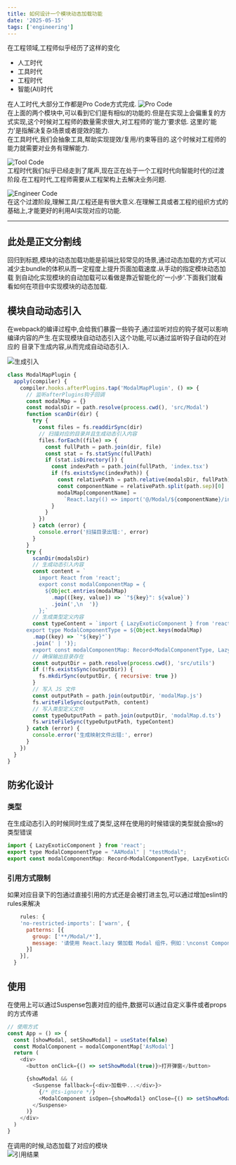 ```yaml
---
title: 如何设计一个模块动态加载功能
date: '2025-05-15'
tags: ['engineering']
---
```


在工程领域,工程师似乎经历了这样的变化

- 人工时代
- 工具时代
- 工程时代
- 智能(AI)时代

在人工时代,大部分工作都是Pro Code方式完成.
![Pro Code](/static/images/frontEndToolStatic/buildImport/proCode.jpg)  
在上面的两个模块中,可以看到它们是有相似的功能的.但是在实现上会偏重复的方式实现,这个时候对工程师的数量需求很大,对工程师的'能力'要求低.
这里的'能力'是指解决复杂场景或者提效的能力.  
在工具时代,我们会抽象工具,帮助实现提效/复用/约束等目的.这个时候对工程师的能力就需要对业务有理解能力.

![Tool Code](/static/images/frontEndToolStatic/buildImport/tool.jpg)  
工程时代我们似乎已经走到了尾声,现在正在处于一个工程时代向智能时代的过渡阶段.在工程时代,工程师需要从工程架构上去解决业务问题.

![Engineer Code](/static/images/frontEndToolStatic/buildImport/engineer.jpg)  
在这个过渡阶段,理解工具/工程还是有很大意义.在理解工具或者工程的组织方式的基础上,才能更好的利用AI实现对应的功能.

---

## 此处是正文分割线

回归到标题,模块的动态加载功能是前端比较常见的场景,通过动态加载的方式可以减少主bundle的体积从而一定程度上提升页面加载速度.从手动的指定模块动态加载
到自动化实现模块的自动加载可以看做是靠近智能化的'一小步'.下面我们就看看如何在项目中实现模块的动态加载.

## 模块自动动态引入

在webpack的编译过程中,会给我们暴露一些钩子,通过监听对应的钩子就可以影响编译内容的产生.在实现模块自动动态引入这个功能,可以通过监听钩子自动的在对应的
目录下生成内容,从而完成自动动态引入.

![生成引入](/static/images/frontEndToolStatic/buildImport/generateImport.jpg)

```javascript
class ModalMapPlugin {
  apply(compiler) {
    compiler.hooks.afterPlugins.tap('ModalMapPlugin', () => {
      // 监听afterPlugins钩子回调
      const modalMap = {}
      const modalsDir = path.resolve(process.cwd(), 'src/Modal')
      function scanDir(dir) {
        try {
          const files = fs.readdirSync(dir)
          // 扫描对应的目录并且生成动态引入内容
          files.forEach((file) => {
            const fullPath = path.join(dir, file)
            const stat = fs.statSync(fullPath)
            if (stat.isDirectory()) {
              const indexPath = path.join(fullPath, 'index.tsx')
              if (fs.existsSync(indexPath)) {
                const relativePath = path.relative(modalsDir, fullPath)
                const componentName = relativePath.split(path.sep)[0]
                modalMap[componentName] =
                  `React.lazy(() => import('@/Modal/${componentName}/index.tsx'))`
              }
            }
          })
        } catch (error) {
          console.error('扫描目录出错:', error)
        }
      }
      try {
        scanDir(modalsDir)
        // 生成动态引入内容
        const content = `
          import React from 'react';
          export const modalComponentMap = {
            ${Object.entries(modalMap)
              .map(([key, value]) => `"${key}": ${value}`)
              .join(',\n  ')}
          };`
        // 生成类型定义内容
        const typeContent = `import { LazyExoticComponent } from 'react';
      export type ModalComponentType = ${Object.keys(modalMap)
        .map((key) => `"${key}"`)
        .join(' | ')};
        export const modalComponentMap: Record<ModalComponentType, LazyExoticComponent<any>>;`
        // 确保输出目录存在
        const outputDir = path.resolve(process.cwd(), 'src/utils')
        if (!fs.existsSync(outputDir)) {
          fs.mkdirSync(outputDir, { recursive: true })
        }
        // 写入 JS 文件
        const outputPath = path.join(outputDir, 'modalMap.js')
        fs.writeFileSync(outputPath, content)
        // 写入类型定义文件
        const typeOutputPath = path.join(outputDir, 'modalMap.d.ts')
        fs.writeFileSync(typeOutputPath, typeContent)
      } catch (error) {
        console.error('生成映射文件出错:', error)
      }
    })
  }
}
```

## 防劣化设计

### 类型

在生成动态引入的时候同时生成了类型,这样在使用的时候错误的类型就会报ts的类型错误

```javascript
import { LazyExoticComponent } from 'react';
export type ModalComponentType = "AAModal" | "testModal";
export const modalComponentMap: Record<ModalComponentType, LazyExoticComponent<any>>;
```

### 引用方式限制

如果对应目录下的包通过直接引用的方式还是会被打进主包,可以通过增加eslint的rules来解决

```javascript
    rules: {
    'no-restricted-imports': ['warn', {
      patterns: [{
        group: ['**/Modal/*'],
        message: '请使用 React.lazy 懒加载 Modal 组件，例如：\nconst Component = React.lazy(() => import("@/Modal/Component"));'
      }]
    }],
  }
```

## 使用

在使用上可以通过Suspense包裹对应的组件,数据可以通过自定义事件或者props的方式传递

```javascript
// 使用方式
const App = () => {
  const [showModal, setShowModal] = useState(false)
  const ModalComponent = modalComponentMap['AsModal']
  return (
    <div>
      <button onClick={() => setShowModal(true)}>打开弹窗</button>

      {showModal && (
        <Suspense fallback={<div>加载中...</div>}>
          {/* @ts-ignore */}
          <ModalComponent isOpen={showModal} onClose={() => setShowModal(false)} />
        </Suspense>
      )}
    </div>
  )
}
```

在调用的时候,动态加载了对应的模块  
![引用结果](/static/images/frontEndToolStatic/buildImport/importResult.png)
